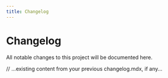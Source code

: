 ```yaml
---
title: Changelog
---
```


# Changelog

All notable changes to this project will be documented here.

// ...existing content from your previous changelog.mdx, if any...
